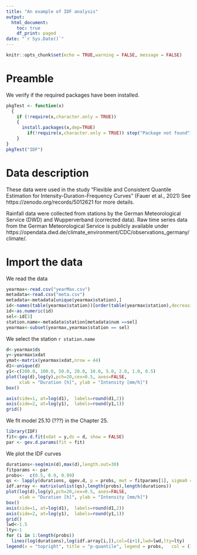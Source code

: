 ```yaml
---
title: "An example of IDF analysis"
output:
  html_document:
    toc: true
    df_print: paged
date: "`r Sys.Date()`"
---
```



```r
knitr::opts_chunk$set(echo = TRUE,warning = FALSE, message = FALSE) 
```

# Preamble

We verify if the required packages have been installed.


```r
pkgTest <- function(x)
  {
    if (!require(x,character.only = TRUE))
    {
      install.packages(x,dep=TRUE)
        if(!require(x,character.only = TRUE)) stop("Package not found")
    }
}
pkgTest("IDF")
```


# Data description 

These data were used in the study "Flexible and Consistent Quantile Estimation for Intensity-Duration-Frequency Curves" (Fauer et al., 2021) See https://zenodo.org/records/5012621 for more details.

Rainfall data were collected from stations by the German Meteorological Service (DWD) and Wupperverband (corrected data). Raw time series data from the German Meteorological Service is publicly available under https://opendata.dwd.de/climate_environment/CDC/observations_germany/climate/.


# Import the data
We read the data

```r
yearmax<-read.csv("yearMax.csv")
metadata<-read.csv("meta.csv")
metadata<-metadata[unique(yearmax$station),]
id<-names(table(yearmax$station))[order(table(yearmax$station),decreasing = TRUE)]
id<-as.numeric(id)
sel<-id[3]
station.name<-metadata$station[metadata$num ==sel]
yearmax<-subset(yearmax,yearmax$station == sel)
```

We select the station 
`r station.name`

```r
d<-yearmax$ds
y<-yearmax$xdat
ymat<-matrix(yearmax$xdat,nrow = 44)
d1<-unique(d)
y1<-c(200.0, 100.0, 50.0, 20.0, 10.0, 5.0, 2.0, 1.0, 0.5)
plot(log(d),log(y),pch=20,cex=0.5, axes=FALSE,
     xlab = "Duration [h]", ylab = "Intensity [mm/h]")
box()

axis(side=1, at=log(d1),  labels=round(d1,2))
axis(side=2, at=log(y1),  labels=round(y1,1))
grid()
```


We fit model 25.10 (???) in the Chapter 25.

```r
library(IDF)
fit<-gev.d.fit(xdat = y,ds = d, show = FALSE)
par <- gev.d.params(fit = fit)
```


We plot the IDF curves

```r
durations<-seq(min(d),max(d),length.out=30)
fitparams <- par
probs<-  c(0.5, 0.9, 0.99)
qs <- lapply(durations, qgev.d, p = probs, mut = fitparams[1], sigma0 = fitparams[2], xi = fitparams[3], theta = fitparams[4], eta = fitparams[5], eta2 = fitparams[6], tau = fitparams[7])
idf.array <- matrix(unlist(qs),length(probs),length(durations))
plot(log(d),log(y),pch=20,cex=0.5, axes=FALSE, 
     xlab = "Duration [h]", ylab = "Intensity [mm/h]")
box()
axis(side=1, at=log(d1),  labels=round(d1,2))
axis(side=2, at=log(y1),  labels=round(y1,1))
grid()
lwd<-1.5
lty<-1
for (i in 1:length(probs))
  lines(log(durations),log(idf.array[i,]),col=(i+1),lwd=lwd,lty=lty)
legend(x = "topright", title = "p-quantile", legend = probs,   col = (1:length(probs))+1,  lwd = lwd,lty = lty)
```

